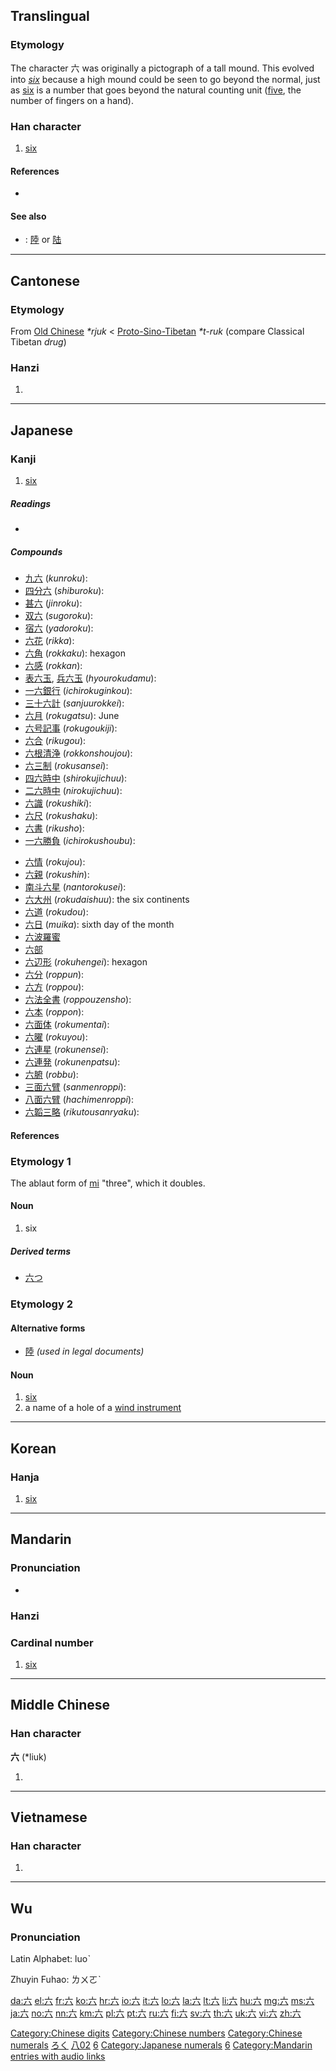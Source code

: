 <!--{{also|陸}}--><!-- may be replaced by zh-forms -->
{{also|大}}
==Translingual==
{{stroke order|type=animate}}

===Etymology===
The character 六 was originally a pictograph of a tall mound. This evolved into ''[[six]]'' because a high mound could be seen to go beyond the normal, just as [[six]] is a number that goes beyond the natural counting unit ([[five]], the number of fingers on a hand).

===Han character===
{{Han char|rn=12|rad=八|as=02|sn=4|four=0080<sub>0</sub>|canj=卜金 (YC)}}

# [[six]]

====References====
* {{Han ref|kx=0127.010|dkj=|dj=|hdz=10241.090|uh=516D|ud=20845|bh=|bd=}}

====See also====
{{Chinese-numbers}}
* {{qualifier|Chinese financial form}}: [[陸]] or [[陆]]

[[Category:Chinese digits]]
[[Category:Chinese numbers]]
[[Category:Chinese numerals]]

----

==Cantonese==

===Etymology===
From [[Old Chinese]] ''*rjuk'' < [[Proto-Sino-Tibetan]] ''*t-ruk'' (compare Classical Tibetan ''drug'')

===Hanzi===
{{yue-hanzi|jyut=|y=[[luk6]]}}

# {{defn|Cantonese|sort=八02}}

----

==Japanese==

===Kanji===
{{ja-kanji|grade=1|rs=八02}}

# [[six]]

=====Readings=====
* {{ja-readings|on=[[ろく]] (''roku'') [[りく]] (''riku'')|kun=[[む]] (''mu''), [[むつ]] ([[六つ]], ''mutsu''), [[むっつ]] ([[六つ]], ''muttsu''), [[むい]] (''mui'')|nanori=[[く]] (''ku''), [[むつ]] (''mutsu''), [[ろっ]] (''rot''), [[ろつ]] (''rotsu'')}}

=====Compounds=====
{{top2}}
* [[九六]] (''kunroku''):
* [[四分六]] (''shiburoku''):
* [[甚六]] (''jinroku''):
* [[双六]] (''sugoroku''):
* [[宿六]] (''yadoroku''):
* [[六花]] (''rikka''):
* [[六角]] (''rokkaku''): hexagon
* [[六感]] (''rokkan''):
* [[表六玉]], [[兵六玉]] (''hyourokudamu''):
* [[一六銀行]] (''ichirokuginkou''):
* [[三十六計]] (''sanjuurokkei''):
* [[六月]] (''rokugatsu''): June
* [[六号記事]] (''rokugoukiji''):
* [[六合]] (''rikugou''):
* [[六根清浄]] (''rokkonshoujou''):
* [[六三制]] (''rokusansei''):
* [[四六時中]] (''shirokujichuu''):
* [[二六時中]] (''nirokujichuu''):
* [[六識]] (''rokushiki''):
* [[六尺]] (''rokushaku''):
* [[六書]] (''rikusho''):
* [[一六勝負]] (''ichirokushoubu''):
{{mid2}}
* [[六情]] (''rokujou''):
* [[六親]] (''rokushin''):
* [[南斗六星]] (''nantorokusei''):
* [[六大州]] (''rokudaishuu''): the six continents
* [[六道]] (''rokudou''):
* [[六日]] (''muika''): sixth day of the month
* [[六波羅蜜]]
* [[六部]]
* [[六辺形]] (''rokuhengei''): hexagon
* [[六分]] (''roppun''):
* [[六方]] (''roppou''):
* [[六法全書]] (''roppouzensho''):
* [[六本]] (''roppon''):
* [[六面体]] (''rokumentai''):
* [[六曜]] (''rokuyou''):
* [[六連星]] (''rokunensei''):
* [[六連発]] (''rokunenpatsu''):
* [[六腑]] (''robbu''):
* [[三面六臂]] (''sanmenroppi''):
* [[八面六臂]] (''hachimenroppi''):
* [[六韜三略]]  (''rikutousanryaku''):
{{bottom}}

====References====
{{ja-kref
|jis= 4F3B
|kuten= 4727
|shift= 985A
|euc= CFBB
|freq= 96
|nelson= 283
|newnelson= 371
|halpern= 1965
|kld= 1244
|heisig= 6
|tuttle= 2j2.2
}}

===Etymology 1===
The ablaut form of [[三|mi]] "three", which it doubles.

====Noun====
{{ja-noun|k|hira=む|rom=mu}}

# six

=====Derived terms=====
* [[六つ]]

===Etymology 2===

====Alternative forms====
* [[陸]] ''(used in legal documents)''

====Noun====
{{ja-noun|k|hira=ろく|rom=roku}}

# [[six]]
# a name of a hole of a [[wind instrument]]


[[Category:1000 Japanese basic words|ろく]]
[[Category:Grade 1 kanji|八02]]
[[Category:Japanese numbers|6]]
[[Category:Japanese numerals]]

----

==Korean==

===Hanja===
{{ko-hanja|hangeul=[[륙]]([[육]])|rv=ryuk(yuk)|mr=ryuk(yuk)|y=lyuk(<sup>l</sup>yuk)|eumhun=여섯|ehrv=yeoseot|ehmr=yŏsŏt|ehy=yeses}}

# [[six]]

[[Category:Korean numbers|6]]

----

==Mandarin==

===Pronunciation===
* {{audio|zh-liù.ogg|audio}}

===Hanzi===
{{cmn-hanzi|pin=[[liù]] ([[liu4]])|wg=[[liu4|liu<sup>4</sup>]]}}

===Cardinal number===
{{cmn-car-num|ts|pin=liù|pint=liu4|rs=八02}}

# [[six]]

[[Category:Mandarin entries with audio links]]

----

==Middle Chinese==

===Han character===
'''六''' (*liuk)<!--asterisk indicates that this is a reconstructed pronunciation-->

# {{defn|Middle Chinese|sort=八02}}

----

==Vietnamese==

===Han character===
{{vi-hantu|[[lục]], [[lúc]], [[lúc]], [[lụt]]|rs=八02}}

# {{defn|Vietnamese|sort=八02}}

----

==Wu==
{{zh-attention}}

===Pronunciation===
{{attention|wuu}}

Latin Alphabet: luoˋ

Zhuyin Fuhao: ㄌㄨㄛˋ

[[da:六]]
[[el:六]]
[[fr:六]]
[[ko:六]]
[[hr:六]]
[[io:六]]
[[it:六]]
[[lo:六]]
[[la:六]]
[[lt:六]]
[[li:六]]
[[hu:六]]
[[mg:六]]
[[ms:六]]
[[ja:六]]
[[no:六]]
[[nn:六]]
[[km:六]]
[[pl:六]]
[[pt:六]]
[[ru:六]]
[[fi:六]]
[[sv:六]]
[[th:六]]
[[uk:六]]
[[vi:六]]
[[zh:六]]